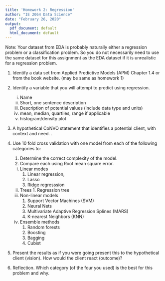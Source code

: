 ```yaml
---
title: 'Homework 2: Regression'
author: "IE 2064 Data Science"
date: "February 26, 2020"
output:
  pdf_document: default
  html_document: default
---
```



Note: Your dataset from EDA is probably naturally either a regression problem or a classification problem.  So you do not necessarily need to use the same dataset for this assignment as the EDA dataset if it is unrealistic for a regression problem.

1.  Identify a data set from Applied Predictive Models (APM) Chapter 1.4 or from the book website. (may be same as homework 1)
2.  Identify a variable that you will attempt to predict using regression.
    i. Name
    ii. Short, one sentence description
    iii. Description of potential values (include data type and units)
    iv. mean, median, quartiles, range if applicable
    v. histogram/density plot
3.  A hypothetical CoNVO statement that identifies a potential client, with context and need. .  
4.  Use 10 fold cross validation with one model from each of the following categories to:

    1.  Determine the correct complexity of the model.
    2.  Compare each using Root mean square error.

    i.  Linear modes
        1.  Linear regression,
        2.  Lasso
        3.  Ridge regresssion
    ii.  Trees
        1.  Regression tree
    iv. Non-linear models
        1.  Support Vector Machines (SVM)
        2.  Neural Nets
        3.  Multivariate Adaptive Regression Splines (MARS)
        4.  K-nearest Neighbors (KNN)
    v. Ensemble methods
        1.  Random forests
        2.  Boosting
        3.  Bagging
        4.  Cubist

5.  Present the results as if you were going present this to the hypothetical client (vision). How would the client react (outcome)?

6.  Reflection.  Which category (of the four you used) is the best for this problem and why.
